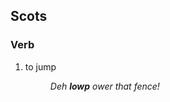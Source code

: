 ==Scots==
===Verb===
{{sco-verb}}

# {{context|South Scots||lang=sco}} to jump
#: ''Deh '''lowp''' ower that fence!''